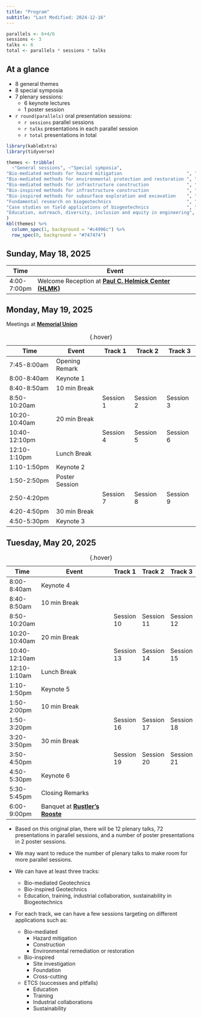 ```yaml
---
title: "Program"
subtitle: "Last Modified: 2024-12-16"
---
```


```r
parallels <- 6+4/6 
sessions <- 3
talks <- 6
total <- parallels * sessions * talks
```

## At a glance

* 8 general themes
* 8 special symposia
* 7 plenary sessions: 
  * 6 keynote lectures
  * 1 poster session
* `r round(parallels)` oral presentation sessions:
  * `r sessions` parallel sessions
  * `r talks` presentations in each parallel session
  * `r total` presentations in total

```r
library(kableExtra)
library(tidyverse)

themes <- tribble(
  ~"General sessions", ~"Special symposia",
"Bio-mediated methods for hazard mitigation                        ", "Bio-inspired Tunneling                         ",
"Bio-mediated methods for environmental protection and restoration ", "Asia experiences on bio-mediated geotechnics   ",
"Bio-mediated methods for infrastructure construction              ", "Europe experiences on bio-mediated geotechnics ",
"Bio-inspired methods for infrastructure construction              ", "Biopolymer treated soils                       ",
"Bio-inspired methods for subsurface exploration and excavation    ", "Delivery strategies for MICP                   ",
"Fundamental research on biogeotechnics                            ", "MICP for sustainable geoenergy applications    ",
"Case studies on field applications of biogeotechnics              ", "Fungal treatment of soils                      ",
"Education, outreach, diversity, inclusion and equity in engineering", "Build with nature                              ",
) 
kbl(themes) %>%
  column_spec(1, background = "#c4996c") %>%
  row_spec(0, background = "#747474")
```


## Sunday, May 18, 2025

| Time        | Event                                                                                               |
|-------------|-----------------------------------------------------------------------------------------------------|
| 4:00-7:00pm | Welcome Reception at [**Paul C. Helmick Center (HLMK)**](https://maps.app.goo.gl/UAZTpkQkEPtLqvf86) |

## Monday, May 19, 2025

Meetings at [**Memorial Union**](https://eoss.asu.edu/mu)

: {.hover}

| Time          | Event          | Track 1   | Track 2   | Track 3   |
|---------------|----------------|-----------|-----------|-----------|
| 7:45-8:00am   | Opening Remark |           |           |           |
| 8:00-8:40am   | Keynote 1      |           |           |           |
| 8:40-8:50am   | 10 min Break   |           |           |           |
| 8:50-10:20am  |                | Session 1 | Session 2 | Session 3 |
| 10:20-10:40am | 20 min Break   |           |           |           |
| 10:40-12:10pm |                | Session 4 | Session 5 | Session 6 |
| 12:10-1:10pm  | Lunch Break    |           |           |           |
| 1:10-1:50pm   | Keynote 2      |           |           |           |
| 1:50-2:50pm   | Poster Session |           |           |           |
| 2:50-4:20pm   |                | Session 7 | Session 8 | Session 9 |
| 4:20-4:50pm   | 30 min Break   |           |           |           |
| 4:50-5:30pm   | Keynote 3      |           |           |           |

\newpage

##  Tuesday, May 20, 2025

: {.hover}

| Time          | Event                                                              | Track 1    | Track 2    | Track 3    |
|---------------|--------------------------------------------------------------------|------------|------------|------------|
| 8:00-8:40am   | Keynote 4                                                          |            |            |            |
| 8:40-8:50am   | 10 min Break                                                       |            |            |            |
| 8:50-10:20am  |                                                                    | Session 10 | Session 11 | Session 12 |
| 10:20-10:40am | 20 min Break                                                       |            |            |            |
| 10:40-12:10am |                                                                    | Session 13 | Session 14 | Session 15 |
| 12:10-1:10am  | Lunch Break                                                        |            |            |            |
| 1:10-1:50pm   | Keynote 5                                                          |            |            |            |
| 1:50-2:00pm   | 10 min Break                                                       |            |            |            |
| 1:50-3:20pm   |                                                                    | Session 16 | Session 17 | Session 18 |
| 3:20-3:50pm   | 30 min Break                                                       |            |            |            |
| 3:50-4:50pm   |                                                                    | Session 19 | Session 20 | Session 21 |
| 4:50-5:30pm   | Keynote 6                                                          |            |            |            |
| 5:30-5:45pm   | Closing Remarks                                                    |            |            |            |
| 6:00-9:00pm   | Banquet at [**Rustler's Rooste**](https://www.rustlersrooste.com/) |            |            |            |

::: {.content-visible when-profile="local"}

::: {.callout-note}

* Based on this original plan, there will be 12 plenary talks, 72 presentations in parallel sessions, and a number of poster presentations in 2 poster sessions.

* We may want to reduce the number of plenary talks to make room for more parallel sessions. 

* We can have at least three tracks:
  * Bio-mediated Geotechnics
  * Bio-inspired Geotechnics
  * Education, training, industrial collaboration, sustainability in Biogeotechnics

* For each track, we can have a few sessions targeting on different applications such as:
  * Bio-mediated
    * Hazard mitigation
    * Construction
    * Environmental remediation or restoration
  * Bio-inspired
    * Site investigation
    * Foundation
    * Cross-cutting
  * ETCS (successes and pitfalls)
    * Education
    * Training
    * Industrial collaborations
    * Sustainability

:::
:::

